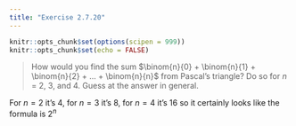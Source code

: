 ```yaml
---
title: "Exercise 2.7.20"
---
```


```r
knitr::opts_chunk$set(options(scipen = 999))
knitr::opts_chunk$set(echo = FALSE)
```

> How would you find the sum $\binom{n}{0} + \binom{n}{1} + \binom{n}{2} + ... + \binom{n}{n}$ from Pascal's triangle? Do so for $n$ = $2$, $3$, and $4$. Guess at the answer in general.

For $n = 2$ it's $4$, for $n = 3$ it's $8$, for $n = 4$ it's $16$ so it certainly looks like the formula is $2^n$